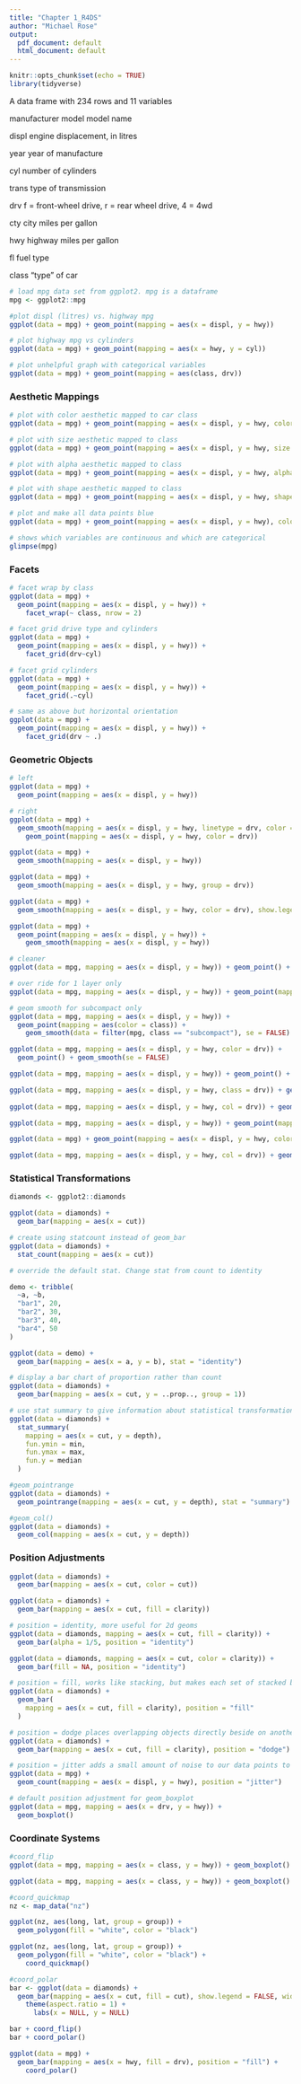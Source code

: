 ---
title: "Chapter 1_R4DS"
author: "Michael Rose"
output:
  pdf_document: default
  html_document: default
---

```{r setup, include=FALSE}
knitr::opts_chunk$set(echo = TRUE)
library(tidyverse)
```

A data frame with 234 rows and 11 variables

manufacturer
model
model name

displ
engine displacement, in litres

year
year of manufacture

cyl
number of cylinders

trans
type of transmission

drv
f = front-wheel drive, r = rear wheel drive, 4 = 4wd

cty
city miles per gallon

hwy
highway miles per gallon

fl
fuel type

class
"type" of car

```{r, echo=TRUE}
# load mpg data set from ggplot2. mpg is a dataframe
mpg <- ggplot2::mpg

#plot displ (litres) vs. highway mpg
ggplot(data = mpg) + geom_point(mapping = aes(x = displ, y = hwy))

# plot highway mpg vs cylinders
ggplot(data = mpg) + geom_point(mapping = aes(x = hwy, y = cyl))

# plot unhelpful graph with categorical variables
ggplot(data = mpg) + geom_point(mapping = aes(class, drv))
```

### Aesthetic Mappings

```{r, echo=TRUE}
# plot with color aesthetic mapped to car class
ggplot(data = mpg) + geom_point(mapping = aes(x = displ, y = hwy, color = displ<5))

# plot with size aesthetic mapped to class
ggplot(data = mpg) + geom_point(mapping = aes(x = displ, y = hwy, size = year))

# plot with alpha aesthetic mapped to class
ggplot(data = mpg) + geom_point(mapping = aes(x = displ, y = hwy, alpha = year))

# plot with shape aesthetic mapped to class
ggplot(data = mpg) + geom_point(mapping = aes(x = displ, y = hwy, shape = class, size = class, alpha = class))

# plot and make all data points blue
ggplot(data = mpg) + geom_point(mapping = aes(x = displ, y = hwy), color = "brown1")
```

```{r, echo=TRUE}
# shows which variables are continuous and which are categorical
glimpse(mpg)
```

### Facets

```{r, echo=TRUE}
# facet wrap by class
ggplot(data = mpg) + 
  geom_point(mapping = aes(x = displ, y = hwy)) + 
    facet_wrap(~ class, nrow = 2)

# facet grid drive type and cylinders
ggplot(data = mpg) + 
  geom_point(mapping = aes(x = displ, y = hwy)) + 
    facet_grid(drv~cyl)

# facet grid cylinders
ggplot(data = mpg) + 
  geom_point(mapping = aes(x = displ, y = hwy)) + 
    facet_grid(.~cyl)

# same as above but horizontal orientation
ggplot(data = mpg) + 
  geom_point(mapping = aes(x = displ, y = hwy)) + 
    facet_grid(drv ~ .)

```

### Geometric Objects

```{r, echo=TRUE}
# left
ggplot(data = mpg) + 
  geom_point(mapping = aes(x = displ, y = hwy))

# right
ggplot(data = mpg) + 
  geom_smooth(mapping = aes(x = displ, y = hwy, linetype = drv, color = drv)) + 
    geom_point(mapping = aes(x = displ, y = hwy, color = drv))
```


```{r, echo=TRUE}
ggplot(data = mpg) + 
  geom_smooth(mapping = aes(x = displ, y = hwy))

ggplot(data = mpg) + 
  geom_smooth(mapping = aes(x = displ, y = hwy, group = drv))

ggplot(data = mpg) + 
  geom_smooth(mapping = aes(x = displ, y = hwy, color = drv), show.legend = FALSE)

ggplot(data = mpg) + 
  geom_point(mapping = aes(x = displ, y = hwy)) + 
    geom_smooth(mapping = aes(x = displ, y = hwy))

# cleaner
ggplot(data = mpg, mapping = aes(x = displ, y = hwy)) + geom_point() + geom_smooth()

# over ride for 1 layer only
ggplot(data = mpg, mapping = aes(x = displ, y = hwy)) + geom_point(mapping = aes(color = class)) + geom_smooth()

# geom smooth for subcompact only 
ggplot(data = mpg, mapping = aes(x = displ, y = hwy)) + 
  geom_point(mapping = aes(color = class)) + 
    geom_smooth(data = filter(mpg, class == "subcompact"), se = FALSE)

ggplot(data = mpg, mapping = aes(x = displ, y = hwy, color = drv)) + 
  geom_point() + geom_smooth(se = FALSE)
```

```{r, echo=TRUE}
ggplot(data = mpg, mapping = aes(x = displ, y = hwy)) + geom_point() + geom_smooth(se = FALSE)

ggplot(data = mpg, mapping = aes(x = displ, y = hwy, class = drv)) + geom_point() + geom_smooth(se = FALSE)
  
ggplot(data = mpg, mapping = aes(x = displ, y = hwy, col = drv)) + geom_point() + geom_smooth(se = FALSE)

ggplot(data = mpg, mapping = aes(x = displ, y = hwy)) + geom_point(mapping = aes(color = drv)) + geom_smooth(se = FALSE)

ggplot(data = mpg) + geom_point(mapping = aes(x = displ, y = hwy, color = drv)) + geom_smooth(mapping = aes(x = displ, y = hwy, linetype = drv), se = FALSE)

ggplot(data = mpg, mapping = aes(x = displ, y = hwy, col = drv)) + geom_point()
```

### Statistical Transformations

```{r, echo=TRUE}
diamonds <- ggplot2::diamonds

ggplot(data = diamonds) + 
  geom_bar(mapping = aes(x = cut))

# create using statcount instead of geom_bar
ggplot(data = diamonds) + 
  stat_count(mapping = aes(x = cut))

# override the default stat. Change stat from count to identity

demo <- tribble(
  ~a, ~b,
  "bar1", 20,
  "bar2", 30,
  "bar3", 40,
  "bar4", 50
)

ggplot(data = demo) + 
  geom_bar(mapping = aes(x = a, y = b), stat = "identity")

# display a bar chart of proportion rather than count
ggplot(data = diamonds) + 
  geom_bar(mapping = aes(x = cut, y = ..prop.., group = 1))

# use stat summary to give information about statistical transformations in code
ggplot(data = diamonds) + 
  stat_summary(
    mapping = aes(x = cut, y = depth),
    fun.ymin = min,
    fun.ymax = max,
    fun.y = median
  )

#geom_pointrange
ggplot(data = diamonds) + 
  geom_pointrange(mapping = aes(x = cut, y = depth), stat = "summary")

#geom_col()
ggplot(data = diamonds) + 
  geom_col(mapping = aes(x = cut, y = depth))

``` 

### Position Adjustments

```{r, echo=FALSE}
ggplot(data = diamonds) + 
  geom_bar(mapping = aes(x = cut, color = cut))

ggplot(data = diamonds) + 
  geom_bar(mapping = aes(x = cut, fill = clarity))

# position = identity, more useful for 2d geoms
ggplot(data = diamonds, mapping = aes(x = cut, fill = clarity)) + 
  geom_bar(alpha = 1/5, position = "identity")

ggplot(data = diamonds, mapping = aes(x = cut, color = clarity)) + 
  geom_bar(fill = NA, position = "identity")

# position = fill, works like stacking, but makes each set of stacked bars the same height
ggplot(data = diamonds) +
  geom_bar(
    mapping = aes(x = cut, fill = clarity), position = "fill"
  )

# position = dodge places overlapping objects directly beside on another
ggplot(data = diamonds) + 
  geom_bar(mapping = aes(x = cut, fill = clarity), position = "dodge")

# position = jitter adds a small amount of noise to our data points to prevent overplotting and allow us to see the grouping of points
ggplot(data = mpg) + 
  geom_count(mapping = aes(x = displ, y = hwy), position = "jitter")

# default position adjustment for geom_boxplot
ggplot(data = mpg, mapping = aes(x = drv, y = hwy)) + 
  geom_boxplot()
```

### Coordinate Systems 

```{r, echo=TRUE}
#coord_flip
ggplot(data = mpg, mapping = aes(x = class, y = hwy)) + geom_boxplot()

ggplot(data = mpg, mapping = aes(x = class, y = hwy)) + geom_boxplot() + coord_flip()
```

```{r, echo = TRUE}
#coord_quickmap
nz <- map_data("nz")

ggplot(nz, aes(long, lat, group = group)) + 
  geom_polygon(fill = "white", color = "black")

ggplot(nz, aes(long, lat, group = group)) + 
  geom_polygon(fill = "white", color = "black") + 
    coord_quickmap()
```

```{r, echo=TRUE}
#coord_polar
bar <- ggplot(data = diamonds) + 
  geom_bar(mapping = aes(x = cut, fill = cut), show.legend = FALSE, width = 1) + 
    theme(aspect.ratio = 1) + 
      labs(x = NULL, y = NULL)

bar + coord_flip()
bar + coord_polar()
```

```{r, echo=TRUE}
ggplot(data = mpg) + 
  geom_bar(mapping = aes(x = hwy, fill = drv), position = "fill") + 
    coord_polar()
```